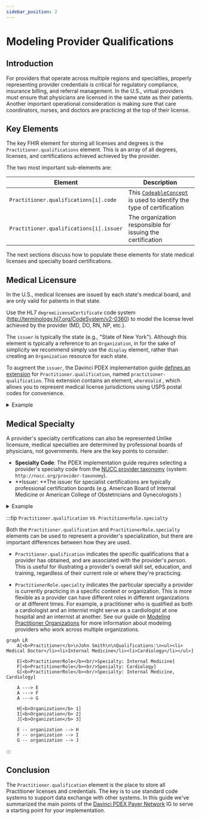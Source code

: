 ```yaml
---
sidebar_position: 2
---
```



# Modeling Provider Qualifications

## Introduction

For providers that operate across multiple regions and specialties, properly representing provider credentials is critical for regulatory compliance, insurance billing, and referral management. In the U.S., virtual providers must ensure that physicians are licensed in the same state as their patients. Another important operational consideration is making sure that care coordinators, nurses, and doctors are practicing at the top of their license.

## Key Elements

The key FHIR element for storing all licenses and degrees is the `Practitioner.qualifications` element. This is an array of all degrees, licenses, and certifications achieved achieved by the provider.

The two most important sub-elements are:

| Element                                 | Description                                                                                                                                           |
| --------------------------------------- | ----------------------------------------------------------------------------------------------------------------------------------------------------- |
| `Practitioner.qualifications[i].code`   | This [`CodeableConcept`](https://www.medplum.com/docs/fhir-basics#standardizing-data-codeable-concepts) is used to identify the type of certification |
| `Practitioner.qualifications[i].issuer` | The organization responsible for issuing the certification                                                                                            |

The next sections discuss how to populate these elements for state medical licenses and specialty board certifications.

## Medical Licensure

In the U.S., medical licenses are issued by each state's medical board, and are only valid for patients in that state.

Use the HL7 `degreeLicenseCertificate` code system (http://terminology.hl7.org/CodeSystem/v2-0360) to model the license level achieved by the provider (MD, DO, RN, NP, etc.).

The `issuer` is typically the state (e.g., "State of New York"). Although this element is typically a reference to an `Organization`, in for the sake of simplicity we recommend simply use the `display` element, rather than creating an `Organization` resource for each state.

To augment the `issuer`, the Davinci PDEX implementation guide [defines an extension](https://build.fhir.org/ig/HL7/davinci-pdex-plan-net/StructureDefinition-qualification.html) for `Practitioner.qualification`, named `practitioner-qualification`. This extension contains an element, `whereValid` , which allows you to represent medical license jurisdictions using USPS postal codes for convenience.

<details>
  <summary>Example</summary>
  <MedplumCodeBlock
    language="ts"
    selectBlocks="practitioner-head,qualifications-head,license,qualifications-tail,practitioner-tail"
  >
    {ExampleCode}
  </MedplumCodeBlock>
</details>

## Medical Specialty

A provider's specialty certifications can also be represented Unlike licensure, medical specialties are determined by professional boards of physicians, not governments. Here are the key points to consider:

- **Specialty Code**: The PDEX implementation guide requires selecting a provider's specialty code from the [NUCC provider taxonomy](https://taxonomy.nucc.org/) (system: `http://nucc.org/provider-taxonomy`).
- **Issuer: **The issuer for specialist certifications are typically professional certification boards (e.g. American Board of Internal Medicine or American College of Obstetricians and Gynecologists )

<details>
  <summary>Example</summary>
  <MedplumCodeBlock
    language="ts"
    selectBlocks="practitioner-head,qualifications-head,specialty,qualifications-tail,practitioner-tail"
  >
    {ExampleCode}
  </MedplumCodeBlock>
</details>

:::tip `Practitioner.qualification` vs. `PractitionerRole.specialty`

Both the `Practitioner.qualification` and `PractitionerRole.specialty` elements can be used to represent a provider's specialization, but there are important differences between how they are used.

- `Practitioner.qualification` indicates the specific qualifications that a provider has obtained, and are associated with the provider's _person_. This is useful for illustrating a provider's overall skill set, education, and training, regardless of their current role or where they're practicing.

- `PractitionerRole.specialty` indicates the particular specialty a provider is currently practicing in a specific context or organization. This is more flexible as a provider can have different roles in different organizations or at different times. For example, a practitioner who is qualified as both a cardiologist and an internist might serve as a cardiologist at one hospital and an internist at another. See our guide on [Modeling Practitioner Organizations](./provider-organizations) for more information about modeling providers who work across multiple organizations.

```mermaid
graph LR
    A[<b>Practitioner</b>\nJohn Smith\n\nQualifications:\n<ul><li> Medical Doctor</li><li>Internal Medicine</li><li>Cardiology</li></ul>]

    E[<b>PractitionerRole</b><br/>Specialty: Internal Medicine]
    F[<b>PractitionerRole</b><br/>Specialty: Cardiology]
    G[<b>PractitionerRole</b><br/>Specialty: Internal Medicine, Cardiology]

    A ---> E
    A ---> F
    A ---> G

    H[<b>Organization</b> 1]
    I[<b>Organization</b> 2]
    J[<b>Organization</b> 3]

    E -- organization --> H
    F -- organization --> I
    G -- organization --> J

```

:::

## Conclusion

The `Practitioner.qualification` element is the place to store all Practitioner licenses and credentials. The key is to use standard code systems to support data exchange with other systems. In this guide we've summarized the main points of the [Davinci PDEX Payer Network](https://build.fhir.org/ig/HL7/davinci-pdex-plan-net/index.html) IG to serve a starting point for your implementation.
